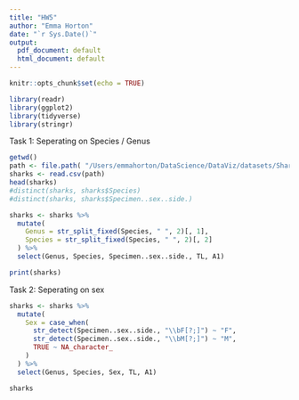 ```yaml
---
title: "HW5"
author: "Emma Horton"
date: "`r Sys.Date()`"
output:
  pdf_document: default
  html_document: default
---
```


```r
knitr::opts_chunk$set(echo = TRUE)
```

```r
library(readr)
library(ggplot2)
library(tidyverse)
library(stringr)
```

Task 1: Seperating on Species / Genus
```r
getwd()
path <- file.path( "/Users/emmahorton/DataScience/DataViz/datasets/SharksOriginalDataset.csv")
sharks <- read.csv(path)
head(sharks)
#distinct(sharks, sharks$Species)
#distinct(sharks, sharks$Specimen..sex..side.)

```

```r
sharks <- sharks %>%
  mutate(
    Genus = str_split_fixed(Species, " ", 2)[, 1],
    Species = str_split_fixed(Species, " ", 2)[, 2]
  ) %>%
  select(Genus, Species, Specimen..sex..side., TL, A1)  

print(sharks)

```
Task 2: Seperating on sex

```r
sharks <- sharks %>%
  mutate(
    Sex = case_when(
      str_detect(Specimen..sex..side., "\\bF[?;]") ~ "F", 
      str_detect(Specimen..sex..side., "\\bM[?;]") ~ "M",   
      TRUE ~ NA_character_                                 
    )
  ) %>%
  select(Genus, Species, Sex, TL, A1)

sharks
```

